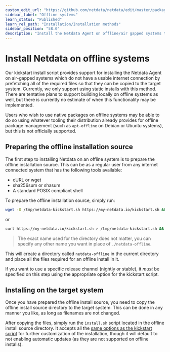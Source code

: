 ```yaml
---
custom_edit_url: "https://github.com/netdata/netdata/edit/master/packaging/installer/methods/offline.md"
sidebar_label: "Offline systems"
learn_status: "Published"
learn_rel_path: "Installation/Installation methods"
sidebar_position: "58.0"
description: "Install the Netdata Agent on offline/air gapped systems to benefit from real-time, per-second monitoring without connecting to the internet."
---
```



# Install Netdata on offline systems

Our kickstart install script provides support for installing the Netdata Agent on air-gapped systems which do not have a
usable internet connection by prefetching all of the required files so that they can be copied to the target system.
Currently, we only support using static installs with this method. There are tentative plans to support building
locally on offline systems as well, but there is currently no estimate of when this functionality may be implemented.

Users who wish to use native packages on offline systems may be able to do so using whatever tooling their
distribution already provides for offline package management (such as `apt-offline` on Debian or Ubuntu systems),
but this is not officially supported.

## Preparing the offline installation source

The first step to installing Netdata on an offline system is to prepare the offline installation source. This can
be as a regular user from any internet connected system that has the following tools available:

- cURL or wget
- sha256sum or shasum
- A standard POSIX compliant shell

To prepare the offline installation source, simply run:

```bash
wget -O /tmp/netdata-kickstart.sh https://my-netdata.io/kickstart.sh && sh /tmp/netdata-kickstart.sh --prepare-offline-install-source ./netdata-offline
```

or

```bash
curl https://my-netdata.io/kickstart.sh > /tmp/netdata-kickstart.sh && sh /tmp/netdata-kickstart.sh --prepare-offline-install-source ./netdata-offline
```

> The exact name used for the directory does not matter, you can specify any other name you want in place of `./netdata-offline`.

This will create a directory called `netdata-offline` in the current directory and place all the files required for an offline install in it.

If you want to use a specific release channel (nightly or stable), it _must_ be specified on this step using the
appropriate option for the kickstart script.

## Installing on the target system

Once you have prepared the offline install source, you need to copy the offline install source directory to the
target system. This can be done in any manner you like, as long as filenames are not changed.

After copying the files, simply run the `install.sh` script located in the
offline install source directory. It accepts all the [same options as the kickstart
script](/docs/installation/installation-methods/one-line-installer-kickstart.sh#optional-parameters-to-alter-your-installation) for further
customization of the installation, though it will default to not enabling automatic updates (as they are not
supported on offline installs).
